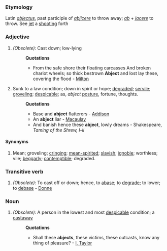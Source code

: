 ===Etymology===
Latin ''[[abjectus]]'', past participle of ''[[abjicere]]'' to throw away; ''[[ab]]'' + ''[[jacere]]'' to throw. See [[jet]] a [[shooting]] forth
===Adjective===
#''(Obsolete):'' Cast down; low-lying
#:'''Quotations'''
#:*From the safe shore their floating carcasses And broken chariot wheels; so thick bestrown '''Abject''' and lost lay these, covering the flood - [[Milton]]
#Sunk to a law condition; down in spirit or hope; [[degraded]]; [[servile]]; [[groveling]]; [[despicable]]; as, ''abject'' [[posture]], fortune, thoughts.
#:'''Quotations'''
#:*Base and '''abject''' flatterers - [[Addison]]
#:*An '''abject''' liar - [[Macaulay]]
#:*And banish hence these '''abject''', lowly dreams - Shakespeare, ''Taming of the Shrew, I-ii''
====Synonyms====
#Mean; groveling; [[cringing]]; [[mean-spirited]]; [[slavish]]; [[ignoble]]; worthless; vile; [[beggarly]]; [[contemptible]]; degraded.
===Transitive verb===
#''(Obsolete):'' To cast off or down; hence, to [[abase]]; to [[degrade]]; to lower; to [[debase]] - [[Donne]]
===Noun===
#''(Obsolete):'' A person in the lowest and most [[despicable]] condition; a [[castaway]]
#:'''Quotations'''
#:*Shall these '''abjects''', these victims, these outcasts, know any thing of pleasure? - [[I. Taylor]]